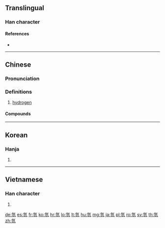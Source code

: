{{also|氢}}
==Translingual==

===Han character===
{{Han char|rn=84|rad=气|as=07|sn=11|four=80117|canj=ONMVM|ids=⿹气巠}}

====References====
* {{Han ref|kx=0600.011|dkj=17068|hdz=32013.010|uh=6C2B|ud=27691|bh=B242|bd=45634}}

----

==Chinese==
{{zh-forms|s=氢}}

===Pronunciation===
{{zh-pron
|m=qīng
|c=hing1
|h=pfs=khîn
|mn=kheng/khin
|md=kĭng
|w=1qin
|mc=
|oc=
|ma=
|cat=n
}}

===Definitions===
{{zh-hanzi}}

# {{lb|zh|chemistry}} [[hydrogen]]

====Compounds====
{{zh-der|氫彈|氫化物|氫氣|氫化|氫氧化物|氫氧焰|氫氰酸|氫爆|氯化氫|碳酸氫鹽|重氫|金屬氫}}

{{zh-cat|Chemical elements}}

----

==Korean==

===Hanja===
{{ko-hanja|hangeul=경|eumhun=|mr=kyŏng|y=kyeng}}

# {{defn|lang=ko|sort=气07}}

----

==Vietnamese==

===Han character===
{{vi-hantu|[[khinh]]|rs=气07}}

# {{defn|lang=vi|sort=气07}}

[[de:氫]]
[[es:氫]]
[[fr:氫]]
[[ko:氫]]
[[hr:氫]]
[[lo:氫]]
[[lt:氫]]
[[hu:氫]]
[[mg:氫]]
[[ja:氫]]
[[pl:氫]]
[[ro:氫]]
[[sv:氫]]
[[th:氫]]
[[zh:氫]]